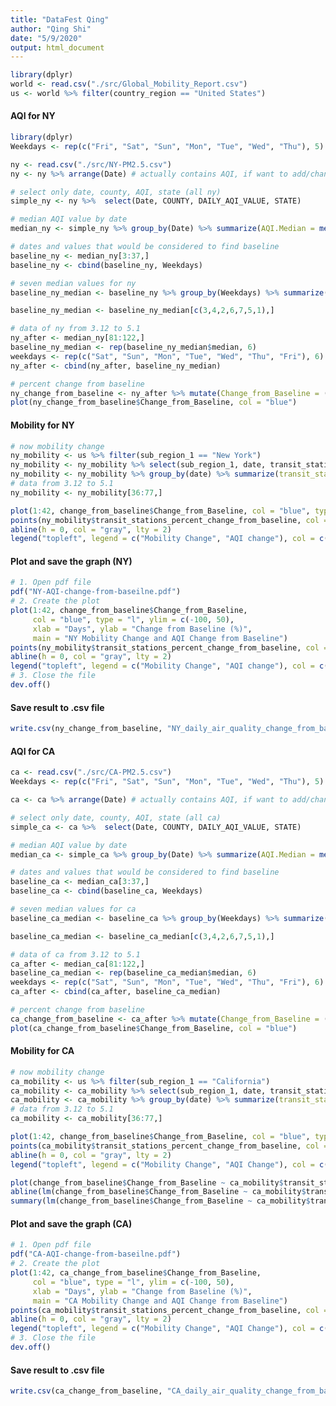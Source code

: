 ```yaml
---
title: "DataFest Qing"
author: "Qing Shi"
date: "5/9/2020"
output: html_document
---
```


```r
library(dplyr)
world <- read.csv("./src/Global_Mobility_Report.csv")
us <- world %>% filter(country_region == "United States")
```

#### AQI for NY
```r
library(dplyr)
Weekdays <- rep(c("Fri", "Sat", "Sun", "Mon", "Tue", "Wed", "Thu"), 5)

ny <- read.csv("./src/NY-PM2.5.csv")
ny <- ny %>% arrange(Date) # actually contains AQI, if want to add/change later

# select only date, county, AQI, state (all ny)
simple_ny <- ny %>%  select(Date, COUNTY, DAILY_AQI_VALUE, STATE) 

# median AQI value by date
median_ny <- simple_ny %>% group_by(Date) %>% summarize(AQI.Median = median(DAILY_AQI_VALUE))

# dates and values that would be considered to find baseline
baseline_ny <- median_ny[3:37,]
baseline_ny <- cbind(baseline_ny, Weekdays)

# seven median values for ny
baseline_ny_median <- baseline_ny %>% group_by(Weekdays) %>% summarize(median = median(AQI.Median))

baseline_ny_median <- baseline_ny_median[c(3,4,2,6,7,5,1),]

# data of ny from 3.12 to 5.1
ny_after <- median_ny[81:122,]
baseline_ny_median <- rep(baseline_ny_median$median, 6)
weekdays <- rep(c("Sat", "Sun", "Mon", "Tue", "Wed", "Thu", "Fri"), 6)
ny_after <- cbind(ny_after, baseline_ny_median)

# percent change from baseline
ny_change_from_baseline <- ny_after %>% mutate(Change_from_Baseline = (AQI.Median - baseline_ny_median) / baseline_ny_median * 100)
plot(ny_change_from_baseline$Change_from_Baseline, col = "blue")
```

#### Mobility for NY
```r
# now mobility change
ny_mobility <- us %>% filter(sub_region_1 == "New York")
ny_mobility <- ny_mobility %>% select(sub_region_1, date, transit_stations_percent_change_from_baseline)
ny_mobility <- ny_mobility %>% group_by(date) %>% summarize(transit_stations_percent_change_from_baseline = median(transit_stations_percent_change_from_baseline, na.rm = TRUE))
# data from 3.12 to 5.1
ny_mobility <- ny_mobility[36:77,]

plot(1:42, change_from_baseline$Change_from_Baseline, col = "blue", type = "l", ylim = c(-100, 50))
points(ny_mobility$transit_stations_percent_change_from_baseline, col = "red", type = "l")
abline(h = 0, col = "gray", lty = 2)
legend("topleft", legend = c("Mobility Change", "AQI change"), col = c("blue", "red"), lty = 1, cex=0.8)
```

#### Plot and save the graph (NY)
```r
# 1. Open pdf file
pdf("NY-AQI-change-from-baseilne.pdf")
# 2. Create the plot
plot(1:42, change_from_baseline$Change_from_Baseline, 
     col = "blue", type = "l", ylim = c(-100, 50), 
     xlab = "Days", ylab = "Change from Baseline (%)",
     main = "NY Mobility Change and AQI Change from Baseline")
points(ny_mobility$transit_stations_percent_change_from_baseline, col = "red", type = "l")
abline(h = 0, col = "gray", lty = 2)
legend("topleft", legend = c("Mobility Change", "AQI change"), col = c("blue", "red"), lty = 1, cex=0.8)
# 3. Close the file
dev.off()
```
#### Save result to .csv file
```r
write.csv(ny_change_from_baseline, "NY_daily_air_quality_change_from_baseline.csv")
```
#### AQI for CA
```r
ca <- read.csv("./src/CA-PM2.5.csv")
Weekdays <- rep(c("Fri", "Sat", "Sun", "Mon", "Tue", "Wed", "Thu"), 5)

ca <- ca %>% arrange(Date) # actually contains AQI, if want to add/change later

# select only date, county, AQI, state (all ca)
simple_ca <- ca %>%  select(Date, COUNTY, DAILY_AQI_VALUE, STATE) 

# median AQI value by date
median_ca <- simple_ca %>% group_by(Date) %>% summarize(AQI.Median = median(DAILY_AQI_VALUE))

# dates and values that would be considered to find baseline
baseline_ca <- median_ca[3:37,]
baseline_ca <- cbind(baseline_ca, Weekdays)

# seven median values for ca
baseline_ca_median <- baseline_ca %>% group_by(Weekdays) %>% summarize(median = median(AQI.Median))

baseline_ca_median <- baseline_ca_median[c(3,4,2,6,7,5,1),]

# data of ca from 3.12 to 5.1
ca_after <- median_ca[81:122,]
baseline_ca_median <- rep(baseline_ca_median$median, 6)
weekdays <- rep(c("Sat", "Sun", "Mon", "Tue", "Wed", "Thu", "Fri"), 6)
ca_after <- cbind(ca_after, baseline_ca_median)

# percent change from baseline
ca_change_from_baseline <- ca_after %>% mutate(Change_from_Baseline = (AQI.Median - baseline_ca_median) / baseline_ca_median * 100)
plot(ca_change_from_baseline$Change_from_Baseline, col = "blue")
```

#### Mobility for CA
```r
# now mobility change
ca_mobility <- us %>% filter(sub_region_1 == "California")
ca_mobility <- ca_mobility %>% select(sub_region_1, date, transit_stations_percent_change_from_baseline)
ca_mobility <- ca_mobility %>% group_by(date) %>% summarize(transit_stations_percent_change_from_baseline = median(transit_stations_percent_change_from_baseline, na.rm = TRUE))
# data from 3.12 to 5.1
ca_mobility <- ca_mobility[36:77,]

plot(1:42, change_from_baseline$Change_from_Baseline, col = "blue", type = "l", ylim = c(-100, 50))
points(ca_mobility$transit_stations_percent_change_from_baseline, col = "red", type = "l")
abline(h = 0, col = "gray", lty = 2)
legend("topleft", legend = c("Mobility Change", "AQI Change"), col = c("blue", "red"), lty = 1, cex=0.8)

plot(change_from_baseline$Change_from_Baseline ~ ca_mobility$transit_stations_percent_change_from_baseline)
abline(lm(change_from_baseline$Change_from_Baseline ~ ca_mobility$transit_stations_percent_change_from_baseline))
summary(lm(change_from_baseline$Change_from_Baseline ~ ca_mobility$transit_stations_percent_change_from_baseline))
```

#### Plot and save the graph (CA)
```r
# 1. Open pdf file
pdf("CA-AQI-change-from-baseilne.pdf")
# 2. Create the plot
plot(1:42, ca_change_from_baseline$Change_from_Baseline, 
     col = "blue", type = "l", ylim = c(-100, 50), 
     xlab = "Days", ylab = "Change from Baseline (%)",
     main = "CA Mobility Change and AQI Change from Baseline")
points(ca_mobility$transit_stations_percent_change_from_baseline, col = "red", type = "l")
abline(h = 0, col = "gray", lty = 2)
legend("topleft", legend = c("Mobility Change", "AQI Change"), col = c("blue", "red"), lty = 1, cex=0.8)
# 3. Close the file
dev.off()
```

#### Save result to .csv file
```r
write.csv(ca_change_from_baseline, "CA_daily_air_quality_change_from_baseline.csv")
```